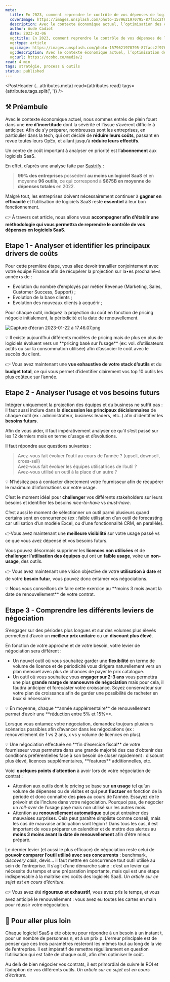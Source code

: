 ```yaml
---
meta:
  title: En 2023, comment reprendre le contrôle de vos dépenses de logiciels SaaS ?
  coverImage: https://images.unsplash.com/photo-1579621970795-87facc2f976d
  description: Avec le contexte économique actuel, l’optimisation des coûts est devenue une priorité pour chaque entreprise en 2023. Un centre de coût important à analyser en priorité est l’abonnement aux logiciels SaaS. A travers cet article, nous vous proposons ainsi une méthodologie en 3 étapes afin de mieux contrôler la gestion de ces dépenses.
  author: Aude Cadiot
  date: 2023-02-06
  og:title: En 2023, comment reprendre le contrôle de vos dépenses de logiciels SaaS ?
  og:type: article
  og:image: https://images.unsplash.com/photo-1579621970795-87facc2f976d&w=800
  og:description: Avec le contexte économique actuel, l’optimisation des coûts est devenue une priorité pour chaque entreprise en 2023. Un centre de coût important à analyser en priorité est l’abonnement aux logiciels SaaS. A travers cet article, nous vous proposons ainsi une méthodologie en 3 étapes afin de mieux contrôler la gestion de ces dépenses.
  og:url: https://ocobo.co/media/2
read: 4 min
tags: stratégie, process & outils
status: published
---
```



<PostHeader {...attributes.meta} read={attributes.read} tags={attributes.tags.split(', ')} />

## ⚒️ Préambule

Avec le contexte économique actuel, nous sommes entrés de plein fouet dans une **ère d’incertitude** dont la sévérité et l’issue s’avèrent difficile à anticiper. Afin de s’y préparer, nombreuses sont les entreprises, en particulier dans la tech, qui ont décidé de **réduire leurs coûts**, passant en revue toutes leurs OpEx, et allant jusqu’à **réduire leurs effectifs**.

Un centre de coût important à analyser en priorité est l’**abonnement** aux logiciels SaaS.

En effet, d’après une analyse faite par [Sastrify](https://fr.sastrify.com/) :

> **99% des entreprises** possèdent **au moins un logiciel SaaS** et en moyenne **96 outils**, ce qui correspond à **$675B en moyenne de dépenses totales** en 2022.

Malgré tout, les entreprises doivent nécessairement continuer à **gagner en efficacité** et l’utilisation de logiciels SaaS reste **essentiel** à leur bon fonctionnement.

👉 À travers cet article, nous allons vous **accompagner afin d’établir une méthodologie qui vous permettra de reprendre le contrôle de vos dépenses en logiciels SaaS.**

## Etape 1 - Analyser et identifier les principaux drivers de coûts

Pour cette première étape, vous allez devoir travailler conjointement avec votre équipe Finance afin de récupérer la projection sur la•es prochaine•s année•s de :

- Evolution du nombre d’employés par métier Revenue (Marketing, Sales, Customer Success, Support) ;
- Evolution de la base clients ;
- Evolution des nouveaux clients à acquérir ;

Pour chaque outil, indiquez la projection du coût en fonction de pricing négocié initialement, la périodicité et la date de renouvellement.

![Capture d’écran 2023-01-22 à 17.46.07.png](/posts/2/1.png)

<Callout variant="blue">
  💡 Il existe aujourd’hui différents modèles de pricing mais de plus en plus de logiciels évoluent
  vers un **pricing basé sur l’usage** (ex: vol. d’utilisateurs actifs ou sur la consommation
  utilisée) afin d’associer le coût avec le succès du client.
</Callout>

👉 Vous avez maintenant une **vue exhaustive de votre stack d’outils** et du **budget total**, ce qui vous permet d’identifier clairement vos top 10 outils les plus coûteux sur l’année.

## Etape 2 - Analyser l’usage et vos besoins futurs

Intégrer uniquement la projection des équipes et du business ne suffit pas : il faut aussi inclure dans la **discussion les principaux décisionnaires** de chaque outil (ex : administrateur, business leaders, etc..) afin d’identifier les **besoins futurs**.

Afin de vous aider, il faut impérativement analyser ce qu’il s’est passé sur les 12 derniers mois en terme d’usage et d’évolutions.

Il faut répondre aux questions suivantes :

> Avez-vous fait évoluer l’outil au cours de l’année ? (upsell, downsell, cross-sell)<br />
> Avez-vous fait évoluer les équipes utilisatrices de l’outil ?<br />
> Avez-vous utilisé un outil à la place d’un autre ?

<Callout variant="blue">
  💡 N’hésitez pas à contacter directement votre fournisseur afin de récupérer le maximum
  d’informations sur votre usage.
</Callout>

C’est le moment idéal pour **challenger** vos différents stakeholders sur leurs besoins et identifier les besoins _nice-to-have_ vs _must-have_.

C’est aussi le moment de sélectionner un outil parmi plusieurs quand certains sont en concurrence (ex : faible utilisation d’un outil de forecasting car utilisation d’un modèle Excel, ou d’une fonctionnalité CRM, en parallèle).

👉Vous avez maintenant une **meilleure visibilité** sur votre usage passé vs ce que vous avez dépensé et vos besoins futurs.

Vous pouvez désormais supprimer les **licences non utilisées** et de **challenger l’utilisation des équipes** qui ont un **faible usage**, voire un **non-usage**, des outils.

👉 Vous avez maintenant une vision objective de votre **utilisation à date** et de votre **besoin futur**, vous pouvez donc entamer vos négociations.

<Callout variant="blue">
  💡 Nous vous conseillons de faire cette exercice au **moins 3 mois avant la date de
  renouvellement** de votre contrat.
</Callout>

## Etape 3 - Comprendre les différents leviers de négociation

S’engager sur des périodes plus longues et sur des volumes plus élevés permettent d’avoir un **meilleur prix unitaire** ou un **discount plus élevé**.

En fonction de votre approche et de votre besoin, votre levier de négociation sera différent :

- Un nouvel outil où vous souhaitez garder une **flexibilité** en terme de volume de licence et de périodicité vous dirigera naturellement vers un plan mensuel avec plus de chances de payer le prix catalogue.
- Un outil où vous souhaitez vous **engager sur 2-3 ans** vous permettra une plus **grande marge de manoeuvre de négociation** mais pour cela, il faudra anticiper et forecaster votre croissance. Soyez conservateur sur votre plan de croissance afin de garder une possibilité de racheter en _bulk_ si nécessaire.

<Callout variant="blue">
  💡 En moyenne, chaque **année supplémentaire** de renouvellement permet d’avoir une **réduction
  entre 5% et 15%**.
</Callout>

Lorsque vous entamez votre négociation, demandez toujours plusieurs scénarios possibles afin d’avancer dans les négociations (ex : renouvellement de 1 vs 2 ans, x vs y volume de licences en plus).

<Callout variant="blue">
  💡 Une négociation effectuée en **fin d’exercice fiscal** de votre fournisseur vous permettra dans
  une grande majorité des cas d’obtenir des conditions préférentielles face à son besoin de closer
  rapidement : discount plus élevé, licences supplémentaires, **features** additionnelles, etc.
</Callout>

Voici **quelques points d’attention** à avoir lors de votre négociation de contrat :

- Attention aux outils dont le pricing se base sur **un usage** tel qu’un volume de dépenses ou de visites et qui peut **fluctuer** en fonction de la période et donc connaitre des **pics** au cours de l’année. Essayez de le prévoir et de l’inclure dans votre négociation. Pourquoi pas, de négocier un _roll-over_ de l’usage payé mais non utilisé sur les autres mois.
- Attention au **renouvellement automatique** qui peut entrainer des mauvaises surprises. Cela peut paraître simpliste comme conseil, mais les cas de mauvaise anticipation sont légion ! Dans tous les cas, il est important de vous préparer un calendrier et de mettre des alertes au **moins 3 moins avant la date de renouvellement** afin d’être mieux préparé.

Le dernier levier (et aussi le plus efficace) de négociation reste celui de **pouvoir comparer l’outil utilisé avec ses concurrents** : benchmark, _discovery calls_, devis… il faut mettre en concurrence tout outil utilisé au sein de l’entreprise. Il s’agit d’une démarche saine : c’est un levier qui nécessite du temps et une préparation importante, mais qui est une étape indispensable à la maitrise des coûts des logiciels SaaS. _Un article sur ce sujet est en cours d’écriture._

👉 Vous avez été **rigoureux et exhaustif**, vous avez pris le temps, et vous avez anticipé le renouvellement : vous avez eu toutes les cartes en main pour réussir votre négociation.

## 🔑 Pour aller plus loin

Chaque logiciel SaaS a été obtenu pour répondre à un besoin à un instant t, pour un nombre de personnes n, et à un prix p. L’erreur principale est de penser que ces trois paramètres resteront les mêmes tout au long de la vie de l’entreprise. Il est impératif de remettre régulièrement en question l’utilisation qui est faite de chaque outil, afin d’en optimiser le coût.

Au delà de bien négocier vos contrats, il est primordial de suivre le ROI et l’adoption de vos différents outils. _Un article sur ce sujet est en cours d’écriture._
